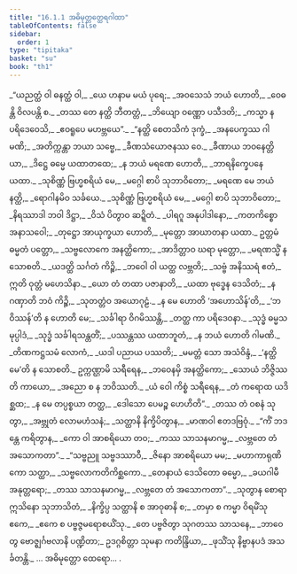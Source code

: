 ```yaml
---
title: "16.1.1 အဓိမုတ္တတ္ထေရဂါထာ"
tableOfContents: false
sidebar:
  order: 1
type: "tipitaka"
basket: "su"
book: "th1"
---
```



<DynamicBreadcrumb />

<Division number="705" book="th1" e="ch" v="19" p="320">

<Paragraph number="1041" type="verses" book="th1">
_“ယညတ္ထံ ဝါ ဓနတ္ထံ ဝါ,_  
_ယေ ဟနာမ မယံ ပုရေ;_  
_အဝသေသံ ဘယံ ဟောတိ,_  
_ဝေဓန္တိ ဝိလပန္တိ စ._  

</Paragraph>

</Division>
<Division number="706" book="th1" e="ch" v="19" p="320">

<Paragraph number="1042" type="verses" book="th1">
_တဿ တေ နတ္ထိ ဘီတတ္တံ,_  
_ဘိယျော ဝဏ္ဏော ပသီဒတိ;_  
_ကသ္မာ န ပရိဒေဝေသိ,_  
_ဧဝရူပေ မဟဗ္ဘယေ”._  

</Paragraph>

</Division>
<Division number="707" book="th1" e="ch" v="19" p="320">

<Paragraph number="1043" type="verses" book="th1">
_“နတ္ထိ စေတသိကံ ဒုက္ခံ,_  
_အနပေက္ခဿ ဂါမဏိ;_  
_အတိက္ကန္တာ ဘယာ သဗ္ဗေ,_  
_ခီဏသံယောဇနဿ ဝေ._  

</Paragraph>

</Division>
<Division number="708" book="th1" e="ch" v="19" p="320">

<Paragraph number="1044" type="verses" book="th1">
_ခီဏာယ ဘဝနေတ္တိယာ,_  
_ဒိဋ္ဌေ ဓမ္မေ ယထာတထေ;_  
_န ဘယံ မရဏေ ဟောတိ,_  
_ဘာရနိက္ခေပနေ ယထာ._  

</Paragraph>

</Division>
<Division number="709" book="th1" e="ch" v="19" p="320">

<Paragraph number="1045" type="verses" book="th1">
_သုစိဏ္ဏံ ဗြဟ္မစရိယံ မေ,_  
_မဂ္ဂေါ စာပိ သုဘာဝိတော;_  
_မရဏေ မေ ဘယံ နတ္ထိ,_  
_ရောဂါနမိဝ သင်္ခယေ._  

</Paragraph>

</Division>
<Division number="710" book="th1" e="ch" v="19" p="320">

<Paragraph number="1046" type="verses" book="th1">
_သုစိဏ္ဏံ ဗြဟ္မစရိယံ မေ,_  
_မဂ္ဂေါ စာပိ သုဘာဝိတော;_  
_နိရဿာဒါ ဘဝါ ဒိဋ္ဌာ,_  
_ဝိသံ ပိတွာဝ ဆဍ္ဍိတံ._  

</Paragraph>

</Division>
<Division number="711" book="th1" e="ch" v="19" p="320">

<Paragraph number="1047" type="verses" book="th1">
_ပါရဂူ အနုပါဒါနော,_  
_ကတကိစ္စော အနာသဝေါ;_  
_တုဋ္ဌော အာယုက္ခယာ ဟောတိ,_  
_မုတ္တော အာဃာတနာ ယထာ._  

</Paragraph>

</Division>
<Division number="712" book="th1" e="ch" v="19" p="320">

<Paragraph number="1048" type="verses" book="th1">
ဥတ္တမံ ဓမ္မတံ ပတ္တော,_  
_သဗ္ဗလောကေ အနတ္ထိကော;_  
_အာဒိတ္တာဝ ဃရာ မုတ္တော,_  
_မရဏသ္မိံ န သောစတိ._  

</Paragraph>

</Division>
<Division number="713" book="th1" e="ch" v="19" p="320">

<Paragraph number="1049" type="verses" book="th1">
_ယဒတ္ထိ သင်္ဂတံ ကိဉ္စိ,_  
_ဘဝေါ ဝါ ယတ္ထ လဗ္ဘတိ;_  
_သဗ္ဗံ အနိဿရံ ဧတံ,_  
ဣတိ ဝုတ္တံ မဟေသိနာ._  

</Paragraph>

</Division>
<Division number="714" book="th1" e="ch" v="19" p="320">

<Paragraph number="1050" type="verses" book="th1">
_ယော တံ တထာ ပဇာနာတိ,_  
_ယထာ ဗုဒ္ဓေန ဒေသိတံ;_  
_န ဂဏှာတိ ဘဝံ ကိဉ္စိ,_  
_သုတတ္တံဝ အယောဂုဠံ._  

</Paragraph>

</Division>
<Division number="715" book="th1" e="ch" v="19" p="320">

<Paragraph number="1051" type="verses" book="th1">
_န မေ ဟောတိ ‘အဟောသိန်’တိ,_  
_‘ဘဝိဿန်’တိ န ဟောတိ မေ;_  
_သင်္ခါရာ ဝိဂမိဿန္တိ,_  
_တတ္ထ ကာ ပရိဒေဝနာ._  

</Paragraph>

</Division>
<Division number="716" book="th1" e="ch" v="19" p="320">

<Paragraph number="1052" type="verses" book="th1">
_သုဒ္ဓံ ဓမ္မသမုပ္ပါဒံ,_  
_သုဒ္ဓံ သင်္ခါရသန္တတိံ;_  
_ပဿန္တဿ ယထာဘူတံ,_  
_န ဘယံ ဟောတိ ဂါမဏိ._  

</Paragraph>

</Division>
<Division number="717" book="th1" e="ch" v="19" p="321">

<Paragraph number="1053" type="verses" book="th1">
_တိဏကဋ္ဌသမံ လောကံ,_  
_ယဒါ ပညာယ ပဿတိ;_  
_မမတ္တံ သော အသံဝိန္ဒံ,_  
_‘နတ္ထိ မေ’တိ န သောစတိ._  

</Paragraph>

</Division>
<Division number="718" book="th1" e="ch" v="19" p="321">

<Paragraph number="1054" type="verses" book="th1">
ဥက္ကဏ္ဌာမိ သရီရေန,_  
_ဘဝေနမှိ အနတ္ထိကော;_  
_သောယံ ဘိဇ္ဇိဿတိ ကာယော,_  
_အညော စ န ဘဝိဿတိ._  

</Paragraph>

</Division>
<Division number="719" book="th1" e="ch" v="19" p="321">

<Paragraph number="1055" type="verses" book="th1">
_ယံ ဝေါ ကိစ္စံ သရီရေန,_  
_တံ ကရောထ ယဒိစ္ဆထ;_  
_န မေ တပ္ပစ္စယာ တတ္ထ,_  
_ဒေါသော ပေမဉ္စ ဟေဟိတိ”._  

</Paragraph>

</Division>
<Division number="720" book="th1" e="ch" v="19" p="321">

<Paragraph number="1056" type="verses" book="th1">
_တဿ တံ ဝစနံ သုတွာ,_  
_အဗ္ဘုတံ လောမဟံသနံ;_  
_သတ္ထာနိ နိက္ခိပိတွာန,_  
_မာဏဝါ ဧတဒဗြဝုံ._  

</Paragraph>

</Division>
<Division number="721" book="th1" e="ch" v="19" p="321">

<Paragraph number="1057" type="verses" book="th1">
_“ကိံ ဘဒန္တေ ကရိတွာန,_  
_ကော ဝါ အာစရိယော တဝ;_  
_ကဿ သာသနမာဂမ္မ,_  
_လဗ္ဘတေ တံ အသောကတာ”._  

</Paragraph>

</Division>
<Division number="722" book="th1" e="ch" v="19" p="321">

<Paragraph number="1058" type="verses" book="th1">
_“သဗ္ဗညူ သဗ္ဗဒဿာဝီ,_  
_ဇိနော အာစရိယော မမ;_  
_မဟာကာရုဏိကော သတ္ထာ,_  
_သဗ္ဗလောကတိကိစ္ဆကော._  

</Paragraph>

</Division>
<Division number="723" book="th1" e="ch" v="19" p="321">

<Paragraph number="1059" type="verses" book="th1">
_တေနာယံ ဒေသိတော ဓမ္မော,_  
_ခယဂါမီ အနုတ္တရော;_  
_တဿ သာသနမာဂမ္မ,_  
_လဗ္ဘတေ တံ အသောကတာ”._  

</Paragraph>

</Division>
<Division number="724" book="th1" e="ch" v="19" p="321">

<Paragraph number="1060" type="verses" book="th1">
_သုတွာန စောရာ ဣသိနော သုဘာသိတံ,_  
_နိက္ခိပ္ပ သတ္ထာနိ စ အာဝုဓာနိ စ;_  
_တမှာ စ ကမ္မာ ဝိရမိံသု ဧကေ,_  
_ဧကေ စ ပဗ္ဗဇ္ဇမရောစယိံသု._  

</Paragraph>

</Division>
<Division number="725" book="th1" e="ch" v="19" p="321">

<Paragraph number="1061" type="verses" book="th1">
_တေ ပဗ္ဗဇိတွာ သုဂတဿ သာသနေ,_  
_ဘာဝေတွ ဗောဇ္ဈင်္ဂဗလာနိ ပဏ္ဍိတာ;_  
ဥဒဂ္ဂစိတ္တာ သုမနာ ကတိန္ဒြိယာ,_  
_ဖုသိံသု နိဗ္ဗာနပဒံ အသင်္ခတန္တိ._  


</Paragraph>
</Division>

<Paragraph number="1062" type="center" book="th1">
… အဓိမုတ္တော ထေရော… .
</Paragraph>